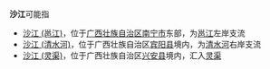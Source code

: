 '''沙江'''可能指
*[[沙江_(邕江)|沙江 (邕江)]]，位于[[广西壮族自治区|广西壮族自治区]][[南宁市|南宁市]]东部，为[[邕江|邕江]]左岸支流
*[[沙江_(清水河)|沙江 (清水河)]]，位于广西壮族自治区[[宾阳县|宾阳县]]境内，为[[清水河_(红水河)|清水河]]右岸支流
*[[沙江_(灵渠)|沙江 (灵渠)]]，位于广西壮族自治区[[兴安县|兴安县]]境内，汇入[[灵渠|灵渠]]
{{Disambig|S|cat=二字中国地名消歧义}}
